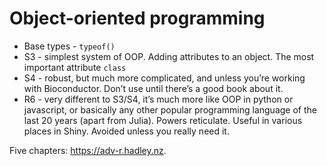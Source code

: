 # Object-oriented programming

* Base types - `typeof()`
* S3 - simplest system of OOP. Adding attributes to an object.
  The most important attribute `class`
* S4 - robust, but much more complicated, and unless you're working with Bioconductor. Don't use until there's a good book about it.
* R6 - very different to S3/S4, it's much more like OOP in python or javascript, or basically any other popular programming language of the last 20 years (apart from Julia). Powers reticulate. Useful in various places in Shiny. Avoided unless you really need it.

Five chapters: <https://adv-r.hadley.nz>.
